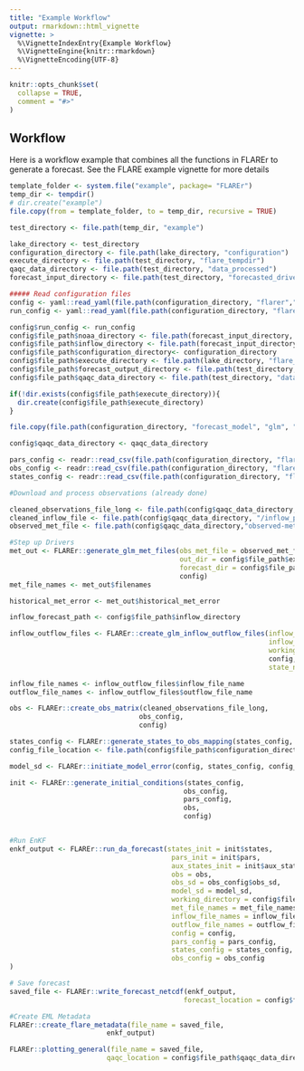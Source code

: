 ```yaml
---
title: "Example Workflow"
output: rmarkdown::html_vignette
vignette: >
  %\VignetteIndexEntry{Example Workflow}
  %\VignetteEngine{knitr::rmarkdown}
  %\VignetteEncoding{UTF-8}
---
```


```r
knitr::opts_chunk$set(
  collapse = TRUE,
  comment = "#>"
)
```


## Workflow

Here is a workflow example that combines all the functions in FLAREr to generate a forecast.  See the FLARE example vignette for more details

```r

template_folder <- system.file("example", package= "FLAREr")
temp_dir <- tempdir()
# dir.create("example")
file.copy(from = template_folder, to = temp_dir, recursive = TRUE)

test_directory <- file.path(temp_dir, "example")

lake_directory <- test_directory
configuration_directory <- file.path(lake_directory, "configuration")
execute_directory <- file.path(test_directory, "flare_tempdir")
qaqc_data_directory <- file.path(test_directory, "data_processed")
forecast_input_directory <- file.path(test_directory, "forecasted_drivers")

##### Read configuration files
config <- yaml::read_yaml(file.path(configuration_directory, "flarer","configure_flare.yml"))
run_config <- yaml::read_yaml(file.path(configuration_directory, "flarer","configure_run.yml"))

config$run_config <- run_config
config$file_path$noaa_directory <- file.path(forecast_input_directory, config$met$forecast_met_model)
config$file_path$inflow_directory <- file.path(forecast_input_directory, config$inflow$forecast_inflow_model)
config$file_path$configuration_directory<- configuration_directory
config$file_path$execute_directory <- file.path(lake_directory, "flare_tempdir")
config$file_path$forecast_output_directory <- file.path(test_directory, "forecast_output")
config$file_path$qaqc_data_directory <- file.path(test_directory, "data_processed")

if(!dir.exists(config$file_path$execute_directory)){
  dir.create(config$file_path$execute_directory)
}

file.copy(file.path(configuration_directory, "forecast_model", "glm", "glm3.nml"), execute_directory)

config$qaqc_data_directory <- qaqc_data_directory

pars_config <- readr::read_csv(file.path(configuration_directory, "flarer", config$model_settings$par_config_file), col_types = readr::cols())
obs_config <- readr::read_csv(file.path(configuration_directory, "flarer", config$model_settings$obs_config_file), col_types = readr::cols())
states_config <- readr::read_csv(file.path(configuration_directory, "flarer", config$model_settings$states_config_file), col_types = readr::cols())

#Download and process observations (already done)

cleaned_observations_file_long <- file.path(config$qaqc_data_directory,"observations_postQAQC_long.csv")
cleaned_inflow_file <- file.path(config$qaqc_data_directory, "/inflow_postQAQC.csv")
observed_met_file <- file.path(config$qaqc_data_directory,"observed-met_fcre.nc")

#Step up Drivers
met_out <- FLAREr::generate_glm_met_files(obs_met_file = observed_met_file,
                                          out_dir = config$file_path$execute_directory,
                                          forecast_dir = config$file_path$noaa_directory,
                                          config)
met_file_names <- met_out$filenames

historical_met_error <- met_out$historical_met_error

inflow_forecast_path <- config$file_path$inflow_directory

inflow_outflow_files <- FLAREr::create_glm_inflow_outflow_files(inflow_file_dir = inflow_forecast_path,
                                                                inflow_obs = cleaned_inflow_file,
                                                                working_directory = config$file_path$execute_directory,
                                                                config,
                                                                state_names = NULL)

inflow_file_names <- inflow_outflow_files$inflow_file_name
outflow_file_names <- inflow_outflow_files$outflow_file_name

obs <- FLAREr::create_obs_matrix(cleaned_observations_file_long,
                                obs_config,
                                config)

states_config <- FLAREr::generate_states_to_obs_mapping(states_config, obs_config)
config_file_location <- file.path(config$file_path$configuration_directory, "flarer")

model_sd <- FLAREr::initiate_model_error(config, states_config, config_file_location)

init <- FLAREr::generate_initial_conditions(states_config,
                                           obs_config,
                                           pars_config,
                                           obs,
                                           config)


#Run EnKF
enkf_output <- FLAREr::run_da_forecast(states_init = init$states,
                                        pars_init = init$pars,
                                        aux_states_init = init$aux_states_init,
                                        obs = obs,
                                        obs_sd = obs_config$obs_sd,
                                        model_sd = model_sd,
                                        working_directory = config$file_path$execute_directory,
                                        met_file_names = met_file_names,
                                        inflow_file_names = inflow_file_names,
                                        outflow_file_names = outflow_file_names,
                                        config = config,
                                        pars_config = pars_config,
                                        states_config = states_config,
                                        obs_config = obs_config
)

# Save forecast
saved_file <- FLAREr::write_forecast_netcdf(enkf_output,
                                           forecast_location = config$file_path$forecast_output_directory)

#Create EML Metadata
FLAREr::create_flare_metadata(file_name = saved_file,
                        enkf_output)

FLAREr::plotting_general(file_name = saved_file,
                        qaqc_location = config$file_path$qaqc_data_directory)


```
